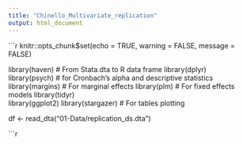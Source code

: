```yaml
---
title: "Chinello_Multivariate_replication"
output: html_document
---
```


```r
knitr::opts_chunk$set(echo = TRUE, warning = FALSE, message = FALSE)


library(haven)       # From Stata.dta to R data frame
library(dplyr)       
library(psych)       # for Cronbach's alpha and descriptive statistics
library(margins)     # For marginal effects
library(plm)         # For fixed effects models
library(tidyr)       
library(ggplot2) 
library(stargazer)  # For tables plotting

df <- read_dta("01-Data/replication_ds.dta")

```r